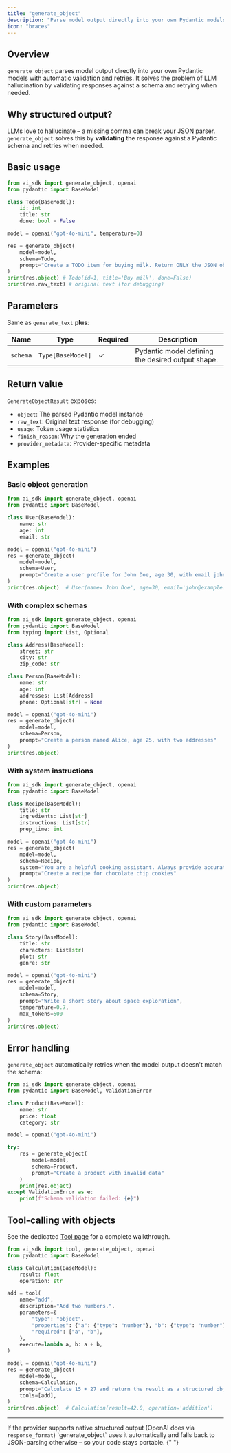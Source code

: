 ```yaml
---
title: "generate_object"
description: "Parse model output directly into your own Pydantic models with automatic validation and retries."
icon: "braces"
---
```



## Overview

`generate_object` parses model output directly into your own Pydantic models with automatic validation and retries. It solves the problem of LLM hallucination by validating responses against a schema and retrying when needed.

## Why structured output?

LLMs love to hallucinate – a missing comma can break your JSON parser. `generate_object` solves this by **validating** the response against a Pydantic schema and retries when needed.

## Basic usage

```python generate_object.py
from ai_sdk import generate_object, openai
from pydantic import BaseModel

class Todo(BaseModel):
    id: int
    title: str
    done: bool = False

model = openai("gpt-4o-mini", temperature=0)

res = generate_object(
    model=model,
    schema=Todo,
    prompt="Create a TODO item for buying milk. Return ONLY the JSON object.",
)
print(res.object) # Todo(id=1, title='Buy milk', done=False)
print(res.raw_text) # original text (for debugging)
```

## Parameters

Same as `generate_text` **plus**:

| Name     | Type              | Required | Description                                       |
| -------- | ----------------- | -------- | ------------------------------------------------- |
| `schema` | `Type[BaseModel]` | ✓        | Pydantic model defining the desired output shape. |

## Return value

`GenerateObjectResult` exposes:

- `object`: The parsed Pydantic model instance
- `raw_text`: Original text response (for debugging)
- `usage`: Token usage statistics
- `finish_reason`: Why the generation ended
- `provider_metadata`: Provider-specific metadata

## Examples

### Basic object generation

```python
from ai_sdk import generate_object, openai
from pydantic import BaseModel

class User(BaseModel):
    name: str
    age: int
    email: str

model = openai("gpt-4o-mini")
res = generate_object(
    model=model,
    schema=User,
    prompt="Create a user profile for John Doe, age 30, with email john@example.com"
)
print(res.object)  # User(name='John Doe', age=30, email='john@example.com')
```

### With complex schemas

```python
from ai_sdk import generate_object, openai
from pydantic import BaseModel
from typing import List, Optional

class Address(BaseModel):
    street: str
    city: str
    zip_code: str

class Person(BaseModel):
    name: str
    age: int
    addresses: List[Address]
    phone: Optional[str] = None

model = openai("gpt-4o-mini")
res = generate_object(
    model=model,
    schema=Person,
    prompt="Create a person named Alice, age 25, with two addresses"
)
print(res.object)
```

### With system instructions

```python
from ai_sdk import generate_object, openai
from pydantic import BaseModel

class Recipe(BaseModel):
    title: str
    ingredients: List[str]
    instructions: List[str]
    prep_time: int

model = openai("gpt-4o-mini")
res = generate_object(
    model=model,
    schema=Recipe,
    system="You are a helpful cooking assistant. Always provide accurate, detailed recipes.",
    prompt="Create a recipe for chocolate chip cookies"
)
print(res.object)
```

### With custom parameters

```python
from ai_sdk import generate_object, openai
from pydantic import BaseModel

class Story(BaseModel):
    title: str
    characters: List[str]
    plot: str
    genre: str

model = openai("gpt-4o-mini")
res = generate_object(
    model=model,
    schema=Story,
    prompt="Write a short story about space exploration",
    temperature=0.7,
    max_tokens=500
)
print(res.object)
```

## Error handling

`generate_object` automatically retries when the model output doesn't match the schema:

```python
from ai_sdk import generate_object, openai
from pydantic import BaseModel, ValidationError

class Product(BaseModel):
    name: str
    price: float
    category: str

model = openai("gpt-4o-mini")

try:
    res = generate_object(
        model=model,
        schema=Product,
        prompt="Create a product with invalid data"
    )
    print(res.object)
except ValidationError as e:
    print(f"Schema validation failed: {e}")
```

## Tool-calling with objects

<Note>
  See the dedicated <a href="/sdk/tool">Tool page</a> for a complete walkthrough.
</Note>

```python
from ai_sdk import tool, generate_object, openai
from pydantic import BaseModel

class Calculation(BaseModel):
    result: float
    operation: str

add = tool(
    name="add",
    description="Add two numbers.",
    parameters={
        "type": "object",
        "properties": {"a": {"type": "number"}, "b": {"type": "number"}},
        "required": ["a", "b"],
    },
    execute=lambda a, b: a + b,
)

model = openai("gpt-4o-mini")
res = generate_object(
    model=model,
    schema=Calculation,
    prompt="Calculate 15 + 27 and return the result as a structured object",
    tools=[add],
)
print(res.object)  # Calculation(result=42.0, operation='addition')
```

---

<Tip>
  If the provider supports native structured output (OpenAI does via <code>response_format</code>)
  `generate_object` uses it automatically and falls back to JSON-parsing otherwise – so your code
  stays portable.
</Tip>{" "}
